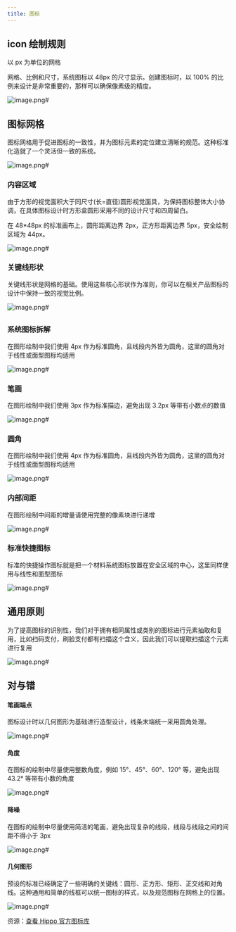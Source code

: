 ```yaml
---
title: 图标
---
```


<!--
  这个文件是从语雀文档同步生成的，请不要手动修改
  语雀文档地址 https://www.yuque.com/hema-fe/rex-design/icons
  同步时间：2021-05-11 15:44:14
-->

## icon 绘制规则

以 px 为单位的网格

网格、比例和尺寸，系统图标以 48px 的尺寸显示。创建图标时，以 100% 的比例来设计是非常重要的，那样可以确保像素级的精度。

![image.png#](https://hippo-oss.oss-cn-hangzhou.aliyuncs.com/rex/design-images/icons/a59a4264.png)

###

## 图标网格

图标网格用于促进图标的一致性，并为图标元素的定位建立清晰的规范。这种标准化造就了一个灵活但一致的系统。

![image.png#](https://hippo-oss.oss-cn-hangzhou.aliyuncs.com/rex/design-images/icons/360f122e.png)

###

### 内容区域

由于方形的视觉面积大于同尺寸(长=直径)圆形视觉面具，为保持图标整体大小协调，在具体图标设计时方形盒圆形采用不同的设计尺寸和四周留白。

在 48\*48px 的标准画布上，圆形距离边界 2px，正方形距离边界 5px，安全绘制区域为 44px。

![image.png#](https://hippo-oss.oss-cn-hangzhou.aliyuncs.com/rex/design-images/icons/da476de9.png)

### 关键线形状

关键线形状是网格的基础。使用这些核心形状作为准则，你可以在相关产品图标的设计中保持一致的视觉比例。

![image.png#](https://hippo-oss.oss-cn-hangzhou.aliyuncs.com/rex/design-images/icons/d3e0eea2.png)

##

### 系统图标拆解

在图形绘制中我们使用 4px 作为标准圆角，且线段内外皆为圆角，这里的圆角对于线性或面型图标均适用

![image.png#](https://hippo-oss.oss-cn-hangzhou.aliyuncs.com/rex/design-images/icons/6e844f46.png)

###

### 笔画

在图形绘制中我们使用 3px 作为标准描边，避免出现 3.2px 等带有小数点的数值

![image.png#](https://hippo-oss.oss-cn-hangzhou.aliyuncs.com/rex/design-images/icons/50dfeb4a.png)

### 圆角

在图形绘制中我们使用 4px 作为标准圆角，且线段内外皆为圆角，这里的圆角对于线性或面型图标均适用

![image.png#](https://hippo-oss.oss-cn-hangzhou.aliyuncs.com/rex/design-images/icons/a2131b83.png)

### 内部间距

在图形绘制中间距的增量请使用完整的像素块进行递增

![image.png#](https://hippo-oss.oss-cn-hangzhou.aliyuncs.com/rex/design-images/icons/0b810e93.png)

### 标准快捷图标

标准的快捷操作图标就是把一个材料系统图标放置在安全区域的中心，这里同样使用与线性和面型图标

![image.png#](https://hippo-oss.oss-cn-hangzhou.aliyuncs.com/rex/design-images/icons/7de20604.png)

## 通用原则

为了提高图标的识别性，我们对于拥有相同属性或类别的图标进行元素抽取和复用，比如扫码支付，刷脸支付都有扫描这个含义，因此我们可以提取扫描这个元素进行复用

![image.png#](https://hippo-oss.oss-cn-hangzhou.aliyuncs.com/rex/design-images/icons/84ae7e19.png)

## 对与错

#### 笔画端点

图标设计时以几何图形为基础进行造型设计，线条末端统一采用圆角处理。

![image.png#](https://hippo-oss.oss-cn-hangzhou.aliyuncs.com/rex/design-images/icons/68331381.png)

####

#### 角度

在图标的绘制中尽量使用整数角度，例如 15°、45°、60°、120° 等，避免出现 43.2° 等带有小数的角度

![image.png#](https://hippo-oss.oss-cn-hangzhou.aliyuncs.com/rex/design-images/icons/ec22b44a.png)

####

#### 降噪

在图标的绘制中尽量使用简洁的笔画，避免出现复杂的线段，线段与线段之间的间距不得小于 3px

![image.png#](https://hippo-oss.oss-cn-hangzhou.aliyuncs.com/rex/design-images/icons/1c7001cf.png)

####

#### 几何图形

预设的标准已经确定了一些明确的关键线：圆形、正方形、矩形、正交线和对角线。这种通用和简单的线框可以统一图标的样式，以及规范图标在网格上的位置。

![image.png#](https://hippo-oss.oss-cn-hangzhou.aliyuncs.com/rex/design-images/icons/930ae12b.png)

资源：[查看 Hippo 官方图标库](https://www.iconfont.cn/collections/detail?spm=a313x.7781069.1998910419.d9df05512&cid=22664)
